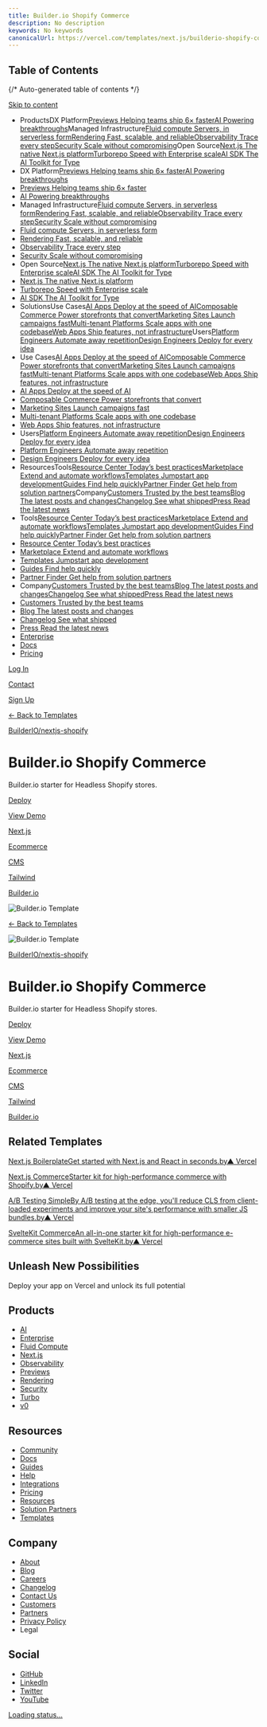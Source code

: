 ```yaml
---
title: Builder.io Shopify Commerce
description: No description
keywords: No keywords
canonicalUrl: https://vercel.com/templates/next.js/builderio-shopify-commerce-headless
---
```


## Table of Contents

{/* Auto-generated table of contents */}

[Skip to content](#geist-skip-)

* ProductsDX Platform[Previews Helping teams ship 6× faster](/products/previews)[AI Powering breakthroughs](/ai)Managed Infrastructure[Fluid compute Servers, in serverless form](/fluid)[Rendering Fast, scalable, and reliable](/products/rendering)[Observability Trace every step](/products/observability)[Security Scale without compromising](/security)Open Source[Next.js The native Next.js platform](/frameworks/nextjs)[Turborepo Speed with Enterprise scale](/solutions/turborepo)[AI SDK The AI Toolkit for Type](https://sdk.vercel.ai/)
* DX Platform[Previews Helping teams ship 6× faster](/products/previews)[AI Powering breakthroughs](/ai)
* [Previews Helping teams ship 6× faster](/products/previews)
* [AI Powering breakthroughs](/ai)
* Managed Infrastructure[Fluid compute Servers, in serverless form](/fluid)[Rendering Fast, scalable, and reliable](/products/rendering)[Observability Trace every step](/products/observability)[Security Scale without compromising](/security)
* [Fluid compute Servers, in serverless form](/fluid)
* [Rendering Fast, scalable, and reliable](/products/rendering)
* [Observability Trace every step](/products/observability)
* [Security Scale without compromising](/security)
* Open Source[Next.js The native Next.js platform](/frameworks/nextjs)[Turborepo Speed with Enterprise scale](/solutions/turborepo)[AI SDK The AI Toolkit for Type](https://sdk.vercel.ai/)
* [Next.js The native Next.js platform](/frameworks/nextjs)
* [Turborepo Speed with Enterprise scale](/solutions/turborepo)
* [AI SDK The AI Toolkit for Type](https://sdk.vercel.ai/)
* SolutionsUse Cases[AI Apps Deploy at the speed of AI](/solutions/ai-apps)[Composable Commerce Power storefronts that convert](/solutions/composable-commerce)[Marketing Sites Launch campaigns fast](/solutions/marketing-sites)[Multi-tenant Platforms Scale apps with one codebase](/solutions/multi-tenant-saas)[Web Apps Ship features, not infrastructure](/solutions/web-apps)Users[Platform Engineers Automate away repetition](/solutions/platform-engineering)[Design Engineers Deploy for every idea](/solutions/design-engineering)
* Use Cases[AI Apps Deploy at the speed of AI](/solutions/ai-apps)[Composable Commerce Power storefronts that convert](/solutions/composable-commerce)[Marketing Sites Launch campaigns fast](/solutions/marketing-sites)[Multi-tenant Platforms Scale apps with one codebase](/solutions/multi-tenant-saas)[Web Apps Ship features, not infrastructure](/solutions/web-apps)
* [AI Apps Deploy at the speed of AI](/solutions/ai-apps)
* [Composable Commerce Power storefronts that convert](/solutions/composable-commerce)
* [Marketing Sites Launch campaigns fast](/solutions/marketing-sites)
* [Multi-tenant Platforms Scale apps with one codebase](/solutions/multi-tenant-saas)
* [Web Apps Ship features, not infrastructure](/solutions/web-apps)
* Users[Platform Engineers Automate away repetition](/solutions/platform-engineering)[Design Engineers Deploy for every idea](/solutions/design-engineering)
* [Platform Engineers Automate away repetition](/solutions/platform-engineering)
* [Design Engineers Deploy for every idea](/solutions/design-engineering)
* ResourcesTools[Resource Center Today’s best practices](/resources)[Marketplace Extend and automate workflows](/marketplace)[Templates Jumpstart app development](/templates)[Guides Find help quickly](/guides)[Partner Finder Get help from solution partners](/partners/solution-partners)Company[Customers Trusted by the best teams](/customers)[Blog The latest posts and changes](/blog)[Changelog See what shipped](/changelog)[Press Read the latest news](/press)
* Tools[Resource Center Today’s best practices](/resources)[Marketplace Extend and automate workflows](/marketplace)[Templates Jumpstart app development](/templates)[Guides Find help quickly](/guides)[Partner Finder Get help from solution partners](/partners/solution-partners)
* [Resource Center Today’s best practices](/resources)
* [Marketplace Extend and automate workflows](/marketplace)
* [Templates Jumpstart app development](/templates)
* [Guides Find help quickly](/guides)
* [Partner Finder Get help from solution partners](/partners/solution-partners)
* Company[Customers Trusted by the best teams](/customers)[Blog The latest posts and changes](/blog)[Changelog See what shipped](/changelog)[Press Read the latest news](/press)
* [Customers Trusted by the best teams](/customers)
* [Blog The latest posts and changes](/blog)
* [Changelog See what shipped](/changelog)
* [Press Read the latest news](/press)
* [Enterprise](/enterprise)
* [Docs](/docs)
* [Pricing](/pricing)

[Log In](/login)

[Contact](/contact)

[Sign Up](/signup)

[← Back to Templates](/templates)

[BuilderIO/nextjs-shopify](https://github.com/BuilderIO/nextjs-shopify)

# Builder.io Shopify Commerce

Builder.io starter for Headless Shopify stores.

[Deploy](/new/clone?demo-deion=Builder.io%20starter%20for%20Headless%20Shopify%20stores.&demo-image=%2F%2Fimages.ctfassets.net%2Fe5382hct74si%2F3FMhIdD6HZyt3j8B1xzQWO%2F76b93a25a630fec9476cdb40112567e3%2FCleanShot_2022-04-13_at_17.46.00_2x.png&demo-title=Builder.io%20Shopify%20Commerce&demo-url=https%3A%2F%2Fheadless.builders%2F&from=templates&project-name=Builder.io%20Shopify%20Commerce&repository-name=builderio-shopify-commerce-headless&repository-url=https%3A%2F%2Fgithub.com%2FBuilderIO%2Fnextjs-shopify&skippable-integrations=1)

[View Demo](https://headless.builders/)

[Next.js](/templates/next.js)

[Ecommerce](/templates/ecommerce)

[CMS](/templates/cms)

[Tailwind](/templates/tailwind)

[Builder.io](/templates/builder.io)

![Builder.io Template](/_next/image?url=https%3A%2F%2Fimages.ctfassets.net%2Fe5382hct74si%2F3FMhIdD6HZyt3j8B1xzQWO%2F76b93a25a630fec9476cdb40112567e3%2FCleanShot_2022-04-13_at_17.46.00_2x.png&w=3840&q=75)

[← Back to Templates](/templates)

![Builder.io Template](/_next/image?url=https%3A%2F%2Fimages.ctfassets.net%2Fe5382hct74si%2F3FMhIdD6HZyt3j8B1xzQWO%2F76b93a25a630fec9476cdb40112567e3%2FCleanShot_2022-04-13_at_17.46.00_2x.png&w=3840&q=75)

[BuilderIO/nextjs-shopify](https://github.com/BuilderIO/nextjs-shopify)

# Builder.io Shopify Commerce

Builder.io starter for Headless Shopify stores.

[Deploy](/new/clone?demo-deion=Builder.io%20starter%20for%20Headless%20Shopify%20stores.&demo-image=%2F%2Fimages.ctfassets.net%2Fe5382hct74si%2F3FMhIdD6HZyt3j8B1xzQWO%2F76b93a25a630fec9476cdb40112567e3%2FCleanShot_2022-04-13_at_17.46.00_2x.png&demo-title=Builder.io%20Shopify%20Commerce&demo-url=https%3A%2F%2Fheadless.builders%2F&from=templates&project-name=Builder.io%20Shopify%20Commerce&repository-name=builderio-shopify-commerce-headless&repository-url=https%3A%2F%2Fgithub.com%2FBuilderIO%2Fnextjs-shopify&skippable-integrations=1)

[View Demo](https://headless.builders/)

[Next.js](/templates/next.js)

[Ecommerce](/templates/ecommerce)

[CMS](/templates/cms)

[Tailwind](/templates/tailwind)

[Builder.io](/templates/builder.io)

## Related Templates

[Next.js BoilerplateGet started with Next.js and React in seconds.by▲ Vercel](/templates/next.js/nextjs-boilerplate)

[Next.js CommerceStarter kit for high-performance commerce with Shopify.by▲ Vercel](/templates/next.js/nextjs-commerce)

[A/B Testing SimpleBy A/B testing at the edge, you'll reduce CLS from client-loaded experiments and improve your site's performance with smaller JS bundles.by▲ Vercel](/templates/next.js/ab-testing-simple)

[SvelteKit CommerceAn all-in-one starter kit for high-performance e-commerce sites built with SvelteKit.by▲ Vercel](/templates/svelte/sveltekit-commerce)

## Unleash New Possibilities

Deploy your app on Vercel and unlock its full potential

## Products

* [AI](/ai)
* [Enterprise](/enterprise)
* [Fluid Compute](/fluid)
* [Next.js](/solutions/nextjs)
* [Observability](/products/observability)
* [Previews](/products/previews)
* [Rendering](/products/rendering)
* [Security](/security)
* [Turbo](/solutions/turborepo)
* [v0](https://v0.dev/)

## Resources

* [Community](https://community.vercel.com/)
* [Docs](/docs)
* [Guides](/guides)
* [Help](/help)
* [Integrations](/integrations)
* [Pricing](/pricing)
* [Resources](/resources)
* [Solution Partners](/partners/solution-partners)
* [Templates](/templates)

## Company

* [About](/about)
* [Blog](/blog)
* [Careers](/careers)
* [Changelog](/changelog)
* [Contact Us](/contact)
* [Customers](/customers)
* [Partners](/partners)
* [Privacy Policy](/legal/privacy-policy)
* Legal

## Social

* [GitHub](https://github.com/vercel)
* [LinkedIn](https://linkedin.com/company/vercel)
* [Twitter](https://x.com/vercel)
* [YouTube](https://youtube.com/@VercelHQ)

[Loading status…](https://vercel-status.com)